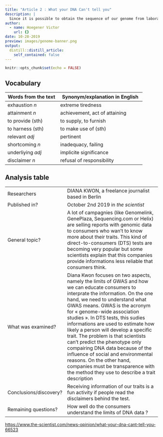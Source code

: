 ```yaml
---
title: "Article 2 : What your DNA Can't tell you"
description: |
  Since it is possible to obtain the sequence of our genome from laboratories, scientists warn consumers to misinterpret the analyzes. For example, is intelligence inscribed in our genes?
author:
  - name: Hoegener Victor
    url: {}
date: 10-28-2019
preview: images/genome-banner.png
output:
  distill::distill_article:
    self_contained: false
---
```


```r
knitr::opts_chunk$set(echo = FALSE)
```



## Vocabulary

| Words from the text | Synonym/explanation in English |
| ------------------- | ------------------------------ |
| exhaustion *n*  | extreme tiredness                   |
| attainment *n*                   | achievement, act of attaining         |
| to provide (sth)                    | to supply, to furnish         |
| to harness (sth)                    | to make use of (sth)         |
| relevant *adj*                    | pertinent         |
| shortcoming *n*                    | inadequacy, failing         |
| underliying *adj*                    | implicite significance         |
| disclaimer *n*                    | refusal of responsibility         |


## Analysis table

|                              |                                                                     |
| ---------------------------- | ------------------------------------------------------------------- |
| Researchers                  | DIANA KWON, a freelance journalist based in Berlin                        |
| Published in?                | October 2nd 2019 in *the scientist*                                                      |
| General topic?               | A lot of campagnies (like Genomelink, GenePlaza, Sequencing.com or Helix) are selling reports with genomic data to consumers who wan’t to know more about their traits. This kind of direct-to-consumers (DTS) tests are becoming very popular but some scientists explain that this companies provide informations less reliable that consumers think.                      |
| What was examined?       | Diana Kwon focuses on two aspects, namely the limits of GWAS and how we can educate consumers to interprate the information. On the one hand, we need to understand what GWAS means. GWAS is the acronym for « genome-wide association studies ». In DTS tests, this sudies informations are used to estimate how likely a person will develop a specific trait. The problem is that scientists can’t predict the phenotype only compairing DNA data because of the influence of social and environmental reasons. On the other hand, companies must be transparence with the method they use to describe a trait description     |
| Conclusions/discovery?       | Receiving information of our traits is a fun activity if people read the disclaimers behind the test.       |
| Remaining questions?         | How well do the consumers understand the limits of DNA data ?       |

<https://www.the-scientist.com/news-opinion/what-your-dna-cant-tell-you-66523>
